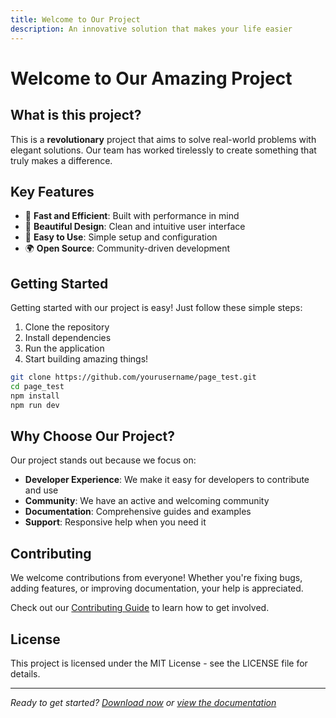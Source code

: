 ```yaml
---
title: Welcome to Our Project
description: An innovative solution that makes your life easier
---
```


# Welcome to Our Amazing Project

## What is this project?

This is a **revolutionary** project that aims to solve real-world problems with elegant solutions. Our team has worked tirelessly to create something that truly makes a difference.

## Key Features

- 🚀 **Fast and Efficient**: Built with performance in mind
- 🎨 **Beautiful Design**: Clean and intuitive user interface  
- 🔧 **Easy to Use**: Simple setup and configuration
- 🌍 **Open Source**: Community-driven development

## Getting Started

Getting started with our project is easy! Just follow these simple steps:

1. Clone the repository
2. Install dependencies
3. Run the application
4. Start building amazing things!

```bash
git clone https://github.com/yourusername/page_test.git
cd page_test
npm install
npm run dev
```

## Why Choose Our Project?

Our project stands out because we focus on:

- **Developer Experience**: We make it easy for developers to contribute and use
- **Community**: We have an active and welcoming community
- **Documentation**: Comprehensive guides and examples
- **Support**: Responsive help when you need it

## Contributing

We welcome contributions from everyone! Whether you're fixing bugs, adding features, or improving documentation, your help is appreciated.

Check out our [Contributing Guide](/contributing) to learn how to get involved.

## License

This project is licensed under the MIT License - see the LICENSE file for details.

---

*Ready to get started? [Download now](/download) or [view the documentation](/docs)*
